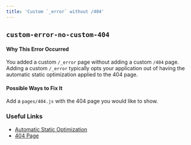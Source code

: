 ```yaml
---
title: 'Custom `_error` without /404'
---
```


## `custom-error-no-custom-404`

#### Why This Error Occurred

You added a custom `/_error` page without adding a custom `/404` page. Adding a custom `/_error` typically opts your application out of having the automatic static optimization applied to the 404 page.

#### Possible Ways to Fix It

Add a `pages/404.js` with the 404 page you would like to show.

### Useful Links

- [Automatic Static Optimization](/docs/pages/building-your-application/rendering/automatic-static-optimization)
- [404 Page](/docs/advanced-features/custom-error-page#404-page)

